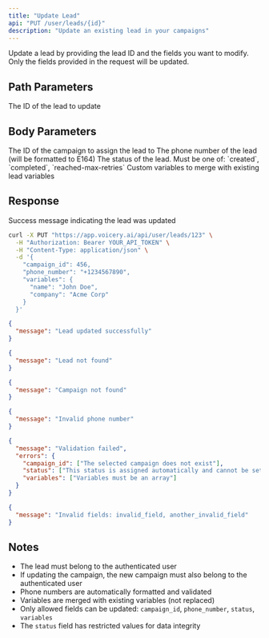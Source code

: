 ```yaml
---
title: "Update Lead"
api: "PUT /user/leads/{id}"
description: "Update an existing lead in your campaigns"
---
```


Update a lead by providing the lead ID and the fields you want to modify. Only the fields provided in the request will be updated.

## Path Parameters

<ParamField path="id" type="integer" required>
  The ID of the lead to update
</ParamField>

## Body Parameters

<ParamField body="campaign_id" type="integer" optional>
  The ID of the campaign to assign the lead to
</ParamField>

<ParamField body="phone_number" type="string" optional>
  The phone number of the lead (will be formatted to E164)
</ParamField>

<ParamField body="status" type="string" optional>
  The status of the lead. Must be one of: `created`, `completed`, `reached-max-retries`
</ParamField>

<ParamField body="variables" type="object" optional>
  Custom variables to merge with existing lead variables
</ParamField>

## Response

<ResponseField name="message" type="string">
  Success message indicating the lead was updated
</ResponseField>

<RequestExample>

```bash cURL
curl -X PUT "https://app.voicery.ai/api/user/leads/123" \
  -H "Authorization: Bearer YOUR_API_TOKEN" \
  -H "Content-Type: application/json" \
  -d '{
    "campaign_id": 456,
    "phone_number": "+1234567890",
    "variables": {
      "name": "John Doe",
      "company": "Acme Corp"
    }
  }'
```

</RequestExample>

<ResponseExample>

```json Success Response
{
  "message": "Lead updated successfully"
}
```

```json Error Response - Lead Not Found
{
  "message": "Lead not found"
}
```

```json Error Response - Campaign Not Found
{
  "message": "Campaign not found"
}
```

```json Error Response - Invalid Phone Number
{
  "message": "Invalid phone number"
}
```

```json Error Response - Validation Failed
{
  "message": "Validation failed",
  "errors": {
    "campaign_id": ["The selected campaign does not exist"],
    "status": ["This status is assigned automatically and cannot be set manually"],
    "variables": ["Variables must be an array"]
  }
}
```

```json Error Response - Invalid Fields
{
  "message": "Invalid fields: invalid_field, another_invalid_field"
}
```

</ResponseExample>

## Notes

- The lead must belong to the authenticated user
- If updating the campaign, the new campaign must also belong to the authenticated user
- Phone numbers are automatically formatted and validated
- Variables are merged with existing variables (not replaced)
- Only allowed fields can be updated: `campaign_id`, `phone_number`, `status`, `variables`
- The `status` field has restricted values for data integrity